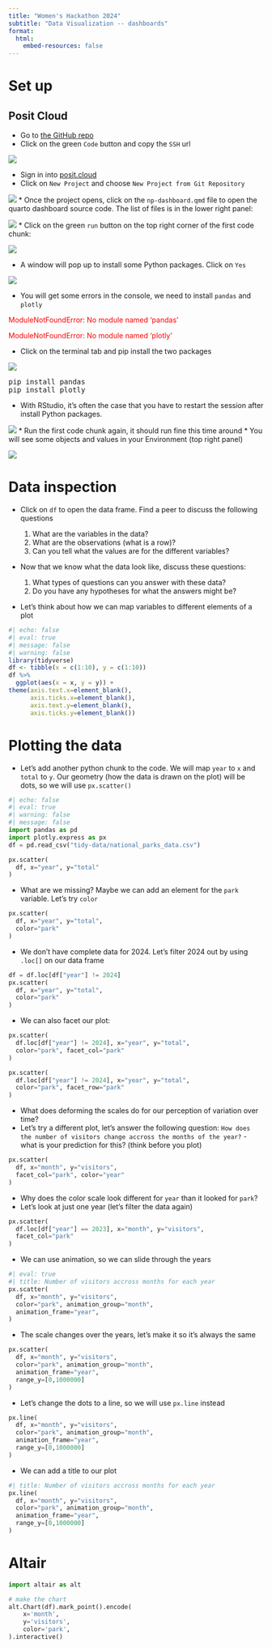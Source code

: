 ```yaml
---
title: "Women's Hackathon 2024"
subtitle: "Data Visualization -- dashboards"
format:
  html:
    embed-resources: false
---
```


# Set up

## Posit Cloud

* Go to [the GitHub repo](https://github.com/picoral/wh2024-data-vis)
* Click on the green `Code` button and copy the `SSH` url

![](images/ssh-github.png)

* Sign in into [posit.cloud](https://posit.cloud/)
* Click on `New Project` and choose `New Project from Git Repository`

![](images/new-project.png)
* Once the project opens, click on the `np-dashboard.qmd` file to open the quarto dashboard source code. The list of files is in the lower right panel:

![](images/open-qmd.png)
* Click on the green `run` button on the top right corner of the first code chunk:

![](images/run.png)

* A window will pop up to install some Python packages. Click on `Yes`

![](images/install-python.png)

* You will get some errors in the console, we need to install `pandas` and `plotly`


<font color="red">ModuleNotFoundError: No module named 'pandas'</font>

<font color="red">ModuleNotFoundError: No module named 'plotly'</font>

* Click on the terminal tab and pip install the two packages

![](images/pip-install.png)

<pre>
pip install pandas
pip install plotly
</pre>

* With RStudio, it's often the case that you have to restart the session after install Python packages.

![](images/restart-session.png)
* Run the first code chunk again, it should run fine this time around
* You will see some objects and values in your Environment (top right panel)

![](images/environment.png)

# Data inspection

* Click on `df` to open the data frame. Find a peer to discuss the following questions

   1. What are the variables in the data?
   1. What are the observations (what is a row)?
   1. Can you tell what the values are for the different variables?
   
* Now that we know what the data look like, discuss these questions:

  1. What types of questions can you answer with these data?
  1. Do you have any hypotheses for what the answers might be?
  
* Let's think about how we can map variables to different elements of a plot

```r
#| echo: false
#| eval: true
#| message: false
#| warning: false
library(tidyverse)
df <- tibble(x = c(1:10), y = c(1:10))
df %>% 
  ggplot(aes(x = x, y = y)) + 
theme(axis.text.x=element_blank(), 
      axis.ticks.x=element_blank(), 
      axis.text.y=element_blank(), 
      axis.ticks.y=element_blank()) 
```

# Plotting the data

* Let's add another python chunk to the code. We will map `year` to `x` and `total` to `y`. Our geometry (how the data is drawn on the plot) will be dots, so we will use `px.scatter()`

```python
#| echo: false
#| eval: true
#| warning: false
#| message: false
import pandas as pd
import plotly.express as px
df = pd.read_csv("tidy-data/national_parks_data.csv")
```


```python
px.scatter(  
  df, x="year", y="total"
) 
```

* What are we missing? Maybe we can add an element for the `park` variable. Let's try `color`

```python
px.scatter(  
  df, x="year", y="total",
  color="park"
) 
```

* We don't have complete data for 2024. Let's filter 2024 out by using `.loc[]` on our data frame

```python
df = df.loc[df["year"] != 2024]
px.scatter(  
  df, x="year", y="total",
  color="park"
) 
```

* We can also facet our plot:

```python
px.scatter(  
  df.loc[df["year"] != 2024], x="year", y="total",
  color="park", facet_col="park"
) 
```

```python
px.scatter(  
  df.loc[df["year"] != 2024], x="year", y="total",
  color="park", facet_row="park"
) 
```

* What does deforming the scales do for our perception of variation over time?
* Let's try a different plot, let's answer the following question: `How does the number of visitors change accross the months of the year?` - what is your prediction for this? (think before you plot)

```python
px.scatter(  
  df, x="month", y="visitors", 
  facet_col="park", color="year"
) 
```

* Why does the color scale look different for `year` than it looked for `park`?
* Let's look at just one year (let's filter the data again)

```python
px.scatter(  
  df.loc[df["year"] == 2023], x="month", y="visitors", 
  facet_col="park"
) 
```

* We can use animation, so we can slide through the years

```python
#| eval: true
#| title: Number of visitors accross months for each year
px.scatter(  
  df, x="month", y="visitors", 
  color="park", animation_group="month",
  animation_frame="year",
) 
```

* The scale changes over the years, let's make it so it's always the same

```python
px.scatter(  
  df, x="month", y="visitors", 
  color="park", animation_group="month",
  animation_frame="year",
  range_y=[0,1000000] 
) 
```

* Let's change the dots to a line, so we will use `px.line` instead

```python
px.line(  
  df, x="month", y="visitors", 
  color="park", animation_group="month",
  animation_frame="year",
  range_y=[0,1000000] 
) 
```

* We can add a title to our plot

```python
#| title: Number of visitors accross months for each year
px.line(  
  df, x="month", y="visitors", 
  color="park", animation_group="month",
  animation_frame="year",
  range_y=[0,1000000] 
) 
```

# Altair

```python
import altair as alt

# make the chart
alt.Chart(df).mark_point().encode(
    x='month',
    y='visitors',
    color='park',
).interactive()

```

